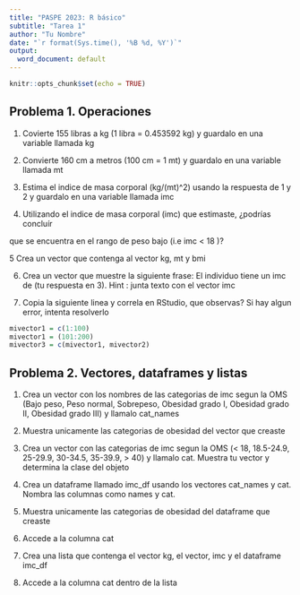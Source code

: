 ```yaml
---
title: "PASPE 2023: R básico"
subtitle: "Tarea 1"
author: "Tu Nombre"
date: "`r format(Sys.time(), '%B %d, %Y')`"
output:
  word_document: default
---
```



```r
knitr::opts_chunk$set(echo = TRUE)
```

## Problema 1. Operaciones 

1. Covierte  155 libras a kg (1 libra = 0.453592 kg) y guardalo en una variable llamada kg

2. Convierte 160 cm a metros (100 cm = 1 mt) y guardalo en una variable llamada mt 

3. Estima el indice de masa corporal (kg/(mt)^2) usando la respuesta de 1 y 2 y 
guardalo en una variable llamada imc

4. Utilizando el indice de masa corporal (imc) que estimaste, ¿podrías concluír

que se encuentra en el rango de peso bajo (i.e imc $<$ 18 )? 

5 Crea un vector que contenga al vector kg, mt y bmi

6. Crea un vector que muestre la siguiente frase: El individuo tiene un imc de 
(tu respuesta en 3). Hint : junta texto con el vector imc

7. Copia la siguiente linea y correla en RStudio, que observas? Si hay algun error, intenta resolverlo
```r
mivector1 = c(1:100)
mivector1 = (101:200)
mivector3 = c(mivector1, mivector2)
```



## Problema 2. Vectores, dataframes y listas

1. Crea un vector con los nombres de las categorias de imc segun la OMS (Bajo peso, Peso normal, Sobrepeso,
Obesidad grado I, Obesidad grado II, Obesidad grado III) y llamalo cat_names

2. Muestra unicamente las categorias de obesidad  del vector que creaste

3. Crea un vector con las categorias de imc segun la OMS 
(< 18, 18.5-24.9, 25-29.9, 30-34.5, 35-39.9, > 40) y 
llamalo cat. Muestra tu vector y determina la clase del objeto

4. Crea un dataframe llamado imc_df usando los vectores cat_names y cat. Nombra las columnas como names y cat.

5. Muestra unicamente las categorias de obesidad  del dataframe que creaste

6. Accede a la columna cat

7. Crea una lista que contenga el vector kg, el vector, imc y el dataframe imc_df

8. Accede a la columna cat dentro de la lista

